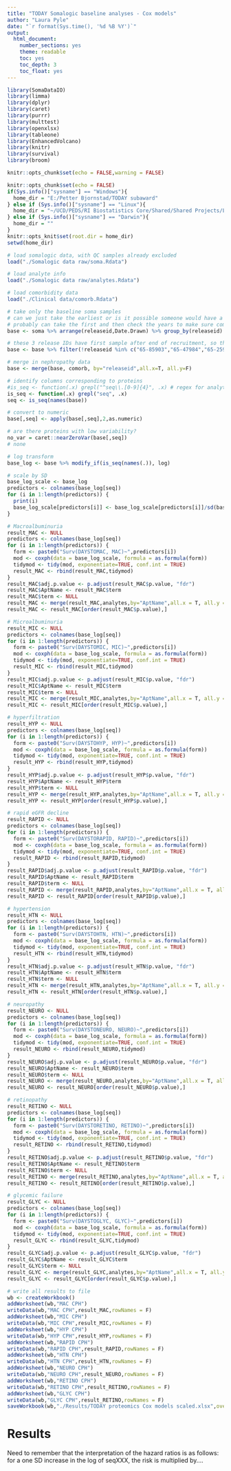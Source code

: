 ```yaml
---
title: "TODAY Somalogic baseline analyses - Cox models"
author: "Laura Pyle"
date: "`r format(Sys.time(), '%d %B %Y')`"
output:
  html_document:
    number_sections: yes
    theme: readable
    toc: yes
    toc_depth: 3
    toc_float: yes
---
```


```r
library(SomaDataIO)
library(limma)
library(dplyr)
library(caret)
library(purrr)
library(multtest)
library(openxlsx)
library(tableone)
library(EnhancedVolcano)
library(knitr)
library(survival)
library(broom)

knitr::opts_chunk$set(echo = FALSE,warning = FALSE)

knitr::opts_chunk$set(echo = FALSE)
if(Sys.info()["sysname"] == "Windows"){
  home_dir = "E:/Petter Bjornstad/TODAY subaward"
} else if (Sys.info()["sysname"] == "Linux"){
  home_dir = "~/UCD/PEDS/RI Biostatistics Core/Shared/Shared Projects/Laura/Peds Endo/Petter Bjornstad/TODAY subaward/"
} else if (Sys.info()["sysname"] == "Darwin"){
  home_dir = ""
}
knitr::opts_knit$set(root.dir = home_dir)
setwd(home_dir)
```

```r
# load somalogic data, with QC samples already excluded
load("./Somalogic data raw/soma.Rdata")

# load analyte info
load("./Somalogic data raw/analytes.Rdata")

# load comorbidity data
load("./Clinical data/comorb.Rdata")

# take only the baseline soma samples
# can we just take the earliest or is it possible someone would have a follow-up sample but not baseline?
# probably can take the first and then check the years to make sure compatible with TODAY
base <- soma %>% arrange(releaseid,Date.Drawn) %>% group_by(releaseid) %>% filter(row_number()==1)

# these 3 release IDs have first sample after end of recruitment, so they must be missing the baseline visit
base <- base %>% filter(!releaseid %in% c("65-85903","65-47984","65-25901"))

# merge in nephropathy data
base <- merge(base, comorb, by="releaseid",all.x=T, all.y=F)

# identify columns corresponding to proteins
#is_seq <- function(.x) grepl("^seq\\.[0-9]{4}", .x) # regex for analytes
is_seq <- function(.x) grepl("seq", .x)
seq <- is_seq(names(base))

# convert to numeric
base[,seq] <- apply(base[,seq],2,as.numeric)

# are there proteins with low variability?
no_var = caret::nearZeroVar(base[,seq])
# none

# log transform
base_log <- base %>% modify_if(is_seq(names(.)), log)

# scale by SD
base_log_scale <- base_log
predictors <- colnames(base_log[seq])
for (i in 1:length(predictors)) {
  print(i)
  base_log_scale[predictors[i]] <- base_log_scale[predictors[i]]/sd(base_log[,paste0(predictors[i])])
}
```

```r
# Macroalbuminuria
result_MAC <- NULL
predictors <- colnames(base_log[seq])
for (i in 1:length(predictors)) {
  form <- paste0("Surv(DAYSTOMAC, MAC)~",predictors[i])
  mod <- coxph(data = base_log_scale, formula = as.formula(form))
  tidymod <- tidy(mod, exponentiate=TRUE, conf.int = TRUE)
  result_MAC <- rbind(result_MAC,tidymod)
}
result_MAC$adj.p.value <- p.adjust(result_MAC$p.value, "fdr")
result_MAC$AptName <- result_MAC$term
result_MAC$term <- NULL
result_MAC <- merge(result_MAC,analytes,by="AptName",all.x = T, all.y = F)
result_MAC <- result_MAC[order(result_MAC$p.value),] 

# Microalbuminuria
result_MIC <- NULL
predictors <- colnames(base_log[seq])
for (i in 1:length(predictors)) {
  form <- paste0("Surv(DAYSTOMIC, MIC)~",predictors[i])
  mod <- coxph(data = base_log_scale, formula = as.formula(form))
  tidymod <- tidy(mod, exponentiate=TRUE, conf.int = TRUE)
  result_MIC <- rbind(result_MIC,tidymod)
}
result_MIC$adj.p.value <- p.adjust(result_MIC$p.value, "fdr")
result_MIC$AptName <- result_MIC$term
result_MIC$term <- NULL
result_MIC <- merge(result_MIC,analytes,by="AptName",all.x = T, all.y = F)
result_MIC <- result_MIC[order(result_MIC$p.value),] 

# hyperfiltration
result_HYP <- NULL
predictors <- colnames(base_log[seq])
for (i in 1:length(predictors)) {
  form <- paste0("Surv(DAYSTOHYP, HYP)~",predictors[i])
  mod <- coxph(data = base_log_scale, formula = as.formula(form))
  tidymod <- tidy(mod, exponentiate=TRUE, conf.int = TRUE)
  result_HYP <- rbind(result_HYP,tidymod)
}
result_HYP$adj.p.value <- p.adjust(result_HYP$p.value, "fdr")
result_HYP$AptName <- result_HYP$term
result_HYP$term <- NULL
result_HYP <- merge(result_HYP,analytes,by="AptName",all.x = T, all.y = F)
result_HYP <- result_HYP[order(result_HYP$p.value),] 

# rapid eGFR decline
result_RAPID <- NULL
predictors <- colnames(base_log[seq])
for (i in 1:length(predictors)) {
  form <- paste0("Surv(DAYSTORAPID, RAPID)~",predictors[i])
  mod <- coxph(data = base_log_scale, formula = as.formula(form))
  tidymod <- tidy(mod, exponentiate=TRUE, conf.int = TRUE)
  result_RAPID <- rbind(result_RAPID,tidymod)
}
result_RAPID$adj.p.value <- p.adjust(result_RAPID$p.value, "fdr")
result_RAPID$AptName <- result_RAPID$term
result_RAPID$term <- NULL
result_RAPID <- merge(result_RAPID,analytes,by="AptName",all.x = T, all.y = F)
result_RAPID <- result_RAPID[order(result_RAPID$p.value),] 

# hypertension
result_HTN <- NULL
predictors <- colnames(base_log[seq])
for (i in 1:length(predictors)) {
  form <- paste0("Surv(DAYSTOHTN, HTN)~",predictors[i])
  mod <- coxph(data = base_log_scale, formula = as.formula(form))
  tidymod <- tidy(mod, exponentiate=TRUE, conf.int = TRUE)
  result_HTN <- rbind(result_HTN,tidymod)
}
result_HTN$adj.p.value <- p.adjust(result_HTN$p.value, "fdr")
result_HTN$AptName <- result_HTN$term
result_HTN$term <- NULL
result_HTN <- merge(result_HTN,analytes,by="AptName",all.x = T, all.y = F)
result_HTN <- result_HTN[order(result_HTN$p.value),] 

# neuropathy
result_NEURO <- NULL
predictors <- colnames(base_log[seq])
for (i in 1:length(predictors)) {
  form <- paste0("Surv(DAYSTONEURO, NEURO)~",predictors[i])
  mod <- coxph(data = base_log_scale, formula = as.formula(form))
  tidymod <- tidy(mod, exponentiate=TRUE, conf.int = TRUE)
  result_NEURO <- rbind(result_NEURO,tidymod)
}
result_NEURO$adj.p.value <- p.adjust(result_NEURO$p.value, "fdr")
result_NEURO$AptName <- result_NEURO$term
result_NEURO$term <- NULL
result_NEURO <- merge(result_NEURO,analytes,by="AptName",all.x = T, all.y = F)
result_NEURO <- result_NEURO[order(result_NEURO$p.value),] 

# retinopathy
result_RETINO <- NULL
predictors <- colnames(base_log[seq])
for (i in 1:length(predictors)) {
  form <- paste0("Surv(DAYSTORETINO, RETINO)~",predictors[i])
  mod <- coxph(data = base_log_scale, formula = as.formula(form))
  tidymod <- tidy(mod, exponentiate=TRUE, conf.int = TRUE)
  result_RETINO <- rbind(result_RETINO,tidymod)
}
result_RETINO$adj.p.value <- p.adjust(result_RETINO$p.value, "fdr")
result_RETINO$AptName <- result_RETINO$term
result_RETINO$term <- NULL
result_RETINO <- merge(result_RETINO,analytes,by="AptName",all.x = T, all.y = F)
result_RETINO <- result_RETINO[order(result_RETINO$p.value),] 

# glycemic failure
result_GLYC <- NULL
predictors <- colnames(base_log[seq])
for (i in 1:length(predictors)) {
  form <- paste0("Surv(DAYSTOGLYC, GLYC)~",predictors[i])
  mod <- coxph(data = base_log_scale, formula = as.formula(form))
  tidymod <- tidy(mod, exponentiate=TRUE, conf.int = TRUE)
  result_GLYC <- rbind(result_GLYC,tidymod)
}
result_GLYC$adj.p.value <- p.adjust(result_GLYC$p.value, "fdr")
result_GLYC$AptName <- result_GLYC$term
result_GLYC$term <- NULL
result_GLYC <- merge(result_GLYC,analytes,by="AptName",all.x = T, all.y = F)
result_GLYC <- result_GLYC[order(result_GLYC$p.value),] 

# write all results to file
wb <- createWorkbook()
addWorksheet(wb,"MAC CPH")
writeData(wb,"MAC CPH",result_MAC,rowNames = F)
addWorksheet(wb,"MIC CPH")
writeData(wb,"MIC CPH",result_MIC,rowNames = F)
addWorksheet(wb,"HYP CPH")
writeData(wb,"HYP CPH",result_HYP,rowNames = F)
addWorksheet(wb,"RAPID CPH")
writeData(wb,"RAPID CPH",result_RAPID,rowNames = F)
addWorksheet(wb,"HTN CPH")
writeData(wb,"HTN CPH",result_HTN,rowNames = F)
addWorksheet(wb,"NEURO CPH")
writeData(wb,"NEURO CPH",result_NEURO,rowNames = F)
addWorksheet(wb,"RETINO CPH")
writeData(wb,"RETINO CPH",result_RETINO,rowNames = F)
addWorksheet(wb,"GLYC CPH")
writeData(wb,"GLYC CPH",result_RETINO,rowNames = F)
saveWorkbook(wb,"./Results/TODAY proteomics Cox models scaled.xlsx",overwrite = TRUE)


```

# Results

Need to remember that the interpretation of the hazard ratios is as follows: for a one SD increase in the log of seqXXX, the risk is multiplied by....

```r

```
